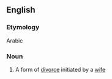 ==English==

===Etymology===
Arabic {{term|خلع|خُلع|lang=ar|tr=xulʕ}}

===Noun===
{{wikipedia}}
{{en-noun|-}}

# {{context|Islam}} A form of [[divorce]] initiated by a [[wife]]